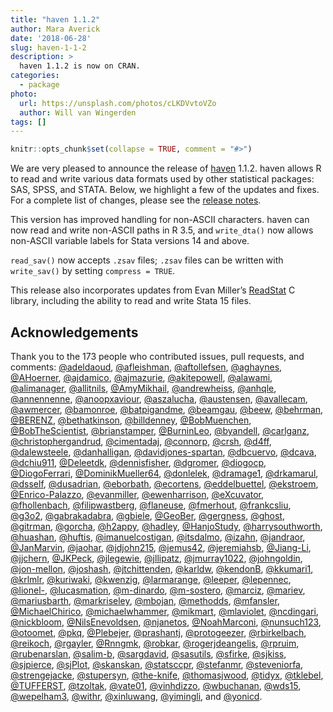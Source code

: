 ```yaml
---
title: "haven 1.1.2"
author: Mara Averick
date: '2018-06-28'
slug: haven-1-1-2
description: >
  haven 1.1.2 is now on CRAN.
categories:
  - package
photo:
  url: https://unsplash.com/photos/cLKDVvtoVZo
  author: Will van Wingerden
tags: []
---
```


```r
knitr::opts_chunk$set(collapse = TRUE, comment = "#>")
```


We are very pleased to announce the release of 
[haven](https://haven.tidyverse.org/) 1.1.2. haven allows R to read and write various data formats used by other statistical packages: SAS, SPSS, and STATA. Below, we highlight a few of the updates and fixes. For a complete list of 
changes, please see the [release notes](https://github.com/tidyverse/haven/blob/master/NEWS.md).

This version has improved handling for non-ASCII characters. haven can now
read and write non-ASCII paths in R 3.5, and `write_dta()` now allows non-ASCII
variable labels for Stata versions 14 and above.

`read_sav()` now accepts `.zsav` files; `.zsav` files can be written with `write_sav()` by setting `compress = TRUE`.

This release also incorporates updates from Evan Miller's [ReadStat](https://github.com/WizardMac/ReadStat) C library, including the 
ability to read and write Stata 15 files.

## Acknowledgements

Thank you to the 173 people who contributed issues, pull requests, and comments: [\@adeldaoud](https://github.com/adeldaoud), [\@afleishman](https://github.com/afleishman), [\@aftollefsen](https://github.com/aftollefsen), [\@aghaynes](https://github.com/aghaynes), [\@AHoerner](https://github.com/AHoerner), [\@ajdamico](https://github.com/ajdamico), [\@ajmazurie](https://github.com/ajmazurie), [\@akitepowell](https://github.com/akitepowell), [\@alawami](https://github.com/alawami), [\@alimanager](https://github.com/alimanager), [\@allitnils](https://github.com/allitnils), [\@AmyMikhail](https://github.com/AmyMikhail), [\@andrewheiss](https://github.com/andrewheiss), [\@anhqle](https://github.com/anhqle), [\@annennenne](https://github.com/annennenne), [\@anoopxaviour](https://github.com/anoopxaviour), [\@aszalucha](https://github.com/aszalucha), [\@austensen](https://github.com/austensen), [\@avallecam](https://github.com/avallecam), [\@awmercer](https://github.com/awmercer), [\@bamonroe](https://github.com/bamonroe), [\@batpigandme](https://github.com/batpigandme), [\@beamgau](https://github.com/beamgau), [\@beew](https://github.com/beew), [\@behrman](https://github.com/behrman), [\@BERENZ](https://github.com/BERENZ), [\@bethatkinson](https://github.com/bethatkinson), [\@billdenney](https://github.com/billdenney), [\@BobMuenchen](https://github.com/BobMuenchen), [\@BobTheScientist](https://github.com/BobTheScientist), [\@brianstamper](https://github.com/brianstamper), [\@BurninLeo](https://github.com/BurninLeo), [\@byandell](https://github.com/byandell), [\@carlganz](https://github.com/carlganz), [\@christophergandrud](https://github.com/christophergandrud), [\@cimentadaj](https://github.com/cimentadaj), [\@connorp](https://github.com/connorp), [\@crsh](https://github.com/crsh), [\@d4ff](https://github.com/d4ff), [\@dalewsteele](https://github.com/dalewsteele), [\@danhalligan](https://github.com/danhalligan), [\@davidjones-spartan](https://github.com/davidjones-spartan), [\@dbcuervo](https://github.com/dbcuervo), [\@dcava](https://github.com/dcava), [\@dchiu911](https://github.com/dchiu911), [\@Deleetdk](https://github.com/Deleetdk), [\@dennisfisher](https://github.com/dennisfisher), [\@dgromer](https://github.com/dgromer), [\@diogocp](https://github.com/diogocp), [\@DiogoFerrari](https://github.com/DiogoFerrari), [\@DominikMueller64](https://github.com/DominikMueller64), [\@donlelek](https://github.com/donlelek), [\@dramage1](https://github.com/dramage1), [\@drkamarul](https://github.com/drkamarul), [\@dsself](https://github.com/dsself), [\@dusadrian](https://github.com/dusadrian), [\@eborbath](https://github.com/eborbath), [\@ecortens](https://github.com/ecortens), [\@eddelbuettel](https://github.com/eddelbuettel), [\@ekstroem](https://github.com/ekstroem), [\@Enrico-Palazzo](https://github.com/Enrico-Palazzo), [\@evanmiller](https://github.com/evanmiller), [\@ewenharrison](https://github.com/ewenharrison), [\@eXcuvator](https://github.com/eXcuvator), [\@fhollenbach](https://github.com/fhollenbach), [\@filipwastberg](https://github.com/filipwastberg), [\@flaneuse](https://github.com/flaneuse), [\@fmerhout](https://github.com/fmerhout), [\@frankcsliu](https://github.com/frankcsliu), [\@g3o2](https://github.com/g3o2), [\@gabrakadabra](https://github.com/gabrakadabra), [\@gbiele](https://github.com/gbiele), [\@GeoBer](https://github.com/GeoBer), [\@gergness](https://github.com/gergness), [\@ghost](https://github.com/ghost), [\@gitrman](https://github.com/gitrman), [\@gorcha](https://github.com/gorcha), [\@h2appy](https://github.com/h2appy), [\@hadley](https://github.com/hadley), [\@HanjoStudy](https://github.com/HanjoStudy), [\@harrysouthworth](https://github.com/harrysouthworth), [\@huashan](https://github.com/huashan), [\@huftis](https://github.com/huftis), [\@imanuelcostigan](https://github.com/imanuelcostigan), [\@itsdalmo](https://github.com/itsdalmo), [\@izahn](https://github.com/izahn), [\@jandraor](https://github.com/jandraor), [\@JanMarvin](https://github.com/JanMarvin), [\@jaohar](https://github.com/jaohar), [\@jdjohn215](https://github.com/jdjohn215), [\@jemus42](https://github.com/jemus42), [\@jeremiahsb](https://github.com/jeremiahsb), [\@Jiang-Li](https://github.com/Jiang-Li), [\@jjchern](https://github.com/jjchern), [\@JKPeck](https://github.com/JKPeck), [\@jlegewie](https://github.com/jlegewie), [\@jllipatz](https://github.com/jllipatz), [\@jmurray1022](https://github.com/jmurray1022), [\@johngoldin](https://github.com/johngoldin), [\@jon-mellon](https://github.com/jon-mellon), [\@joshash](https://github.com/joshash), [\@jtchittenden](https://github.com/jtchittenden), [\@karldw](https://github.com/karldw), [\@kendonB](https://github.com/kendonB), [\@kkumari1](https://github.com/kkumari1), [\@krlmlr](https://github.com/krlmlr), [\@kuriwaki](https://github.com/kuriwaki), [\@kwenzig](https://github.com/kwenzig), [\@larmarange](https://github.com/larmarange), [\@leeper](https://github.com/leeper), [\@lepennec](https://github.com/lepennec), [\@lionel-](https://github.com/lionel-), [\@lucasmation](https://github.com/lucasmation), [\@m-dinardo](https://github.com/m-dinardo), [\@m-sostero](https://github.com/m-sostero), [\@marciz](https://github.com/marciz), [\@mariev](https://github.com/mariev), [\@mariusbarth](https://github.com/mariusbarth), [\@markriseley](https://github.com/markriseley), [\@mbojan](https://github.com/mbojan), [\@methodds](https://github.com/methodds), [\@mfansler](https://github.com/mfansler), [\@MichaelChirico](https://github.com/MichaelChirico), [\@michaelwhammer](https://github.com/michaelwhammer), [\@mikmart](https://github.com/mikmart), [\@mlaviolet](https://github.com/mlaviolet), [\@ncdingari](https://github.com/ncdingari), [\@nickbloom](https://github.com/nickbloom), [\@NilsEnevoldsen](https://github.com/NilsEnevoldsen), [\@njanetos](https://github.com/njanetos), [\@NoahMarconi](https://github.com/NoahMarconi), [\@nunsuch123](https://github.com/nunsuch123), [\@otoomet](https://github.com/otoomet), [\@pkq](https://github.com/pkq), [\@Plebejer](https://github.com/Plebejer), [\@prashantj](https://github.com/prashantj), [\@protogeezer](https://github.com/protogeezer), [\@rbirkelbach](https://github.com/rbirkelbach), [\@reikoch](https://github.com/reikoch), [\@rgayler](https://github.com/rgayler), [\@Rnngmk](https://github.com/Rnngmk), [\@robkar](https://github.com/robkar), [\@rogerjdeangelis](https://github.com/rogerjdeangelis), [\@rpruim](https://github.com/rpruim), [\@rubenarslan](https://github.com/rubenarslan), [\@salim-b](https://github.com/salim-b), [\@sargdavid](https://github.com/sargdavid), [\@sasutils](https://github.com/sasutils), [\@sfirke](https://github.com/sfirke), [\@sjkiss](https://github.com/sjkiss), [\@sjpierce](https://github.com/sjpierce), [\@sjPlot](https://github.com/sjPlot), [\@skanskan](https://github.com/skanskan), [\@statsccpr](https://github.com/statsccpr), [\@stefanmr](https://github.com/stefanmr), [\@steveniorfa](https://github.com/steveniorfa), [\@strengejacke](https://github.com/strengejacke), [\@stupersyn](https://github.com/stupersyn), [\@the-knife](https://github.com/the-knife), [\@thomasjwood](https://github.com/thomasjwood), [\@tidyx](https://github.com/tidyx), [\@tklebel](https://github.com/tklebel), [\@TUFFERST](https://github.com/TUFFERST), [\@tzoltak](https://github.com/tzoltak), [\@vate01](https://github.com/vate01), [\@vinhdizzo](https://github.com/vinhdizzo), [\@wbuchanan](https://github.com/wbuchanan), [\@wds15](https://github.com/wds15), [\@wepelham3](https://github.com/wepelham3), [\@withr](https://github.com/withr), [\@xinluwang](https://github.com/xinluwang), [\@yimingli](https://github.com/yimingli), and [\@yonicd](https://github.com/yonicd).
